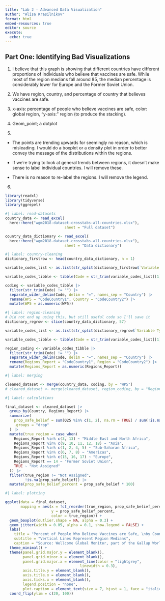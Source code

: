 ```yaml
---
title: "Lab 2 - Advanced Data Visualization"
author: "Alisa Krasilnikov"
format: html
embed-resources: true
editor: source
execute: 
  echo: true
---
```


## Part One: Identifying Bad Visualizations

1. I believe that this graph is showing that different countries have different proportions of individuals who believe that vaccines are safe. While most of the region medians fall around 85, the median percentage is considerably lower for Europe and the Former Soviet Union. 

2. We have region, country, and percentage of country that believes vaccines are safe. 

3. x-axis: percentage of people who believe vaccines are safe, color: global region, "y-axis:" region (to produce the stacking).  

4. Geom_point; a dotplot

5. 

* The points are trending upwards for seemingly no reason, which is misleading. I would do a boxplot or a density plot in order to better convey the message of the distributions within the regions. 

* If we're trying to look at general trends between regions, it doesn't make sense to label individual countries. I will remove these.

* There is no reason to re-label the regions. I will remove the legend.


6. 
```r
library(readxl)
library(tidyverse)
library(ggrepel)
```


```r
#| label: read-datasets
country_data <- read_excel(
  here::here("wgm2018-dataset-crosstabs-all-countries.xlsx"), 
                           sheet = "Full dataset")

country_data_dictionary <- read_excel(
  here::here("wgm2018-dataset-crosstabs-all-countries.xlsx"), 
                           sheet = "Data dictionary")
```

```r
#| label: country-cleaning
dictionary_firstrow <- head(country_data_dictionary, n = 1)

variable_codes_list <- as.list(str_split(dictionary_firstrow$`Variable Type & Codes*`, pattern = ","))

variable_codes_tibble <- tibble(Code = str_trim(variable_codes_list[[1]]))

coding <- variable_codes_tibble |> 
  filter(str_trim(Code) != "") |> 
  separate_wider_delim(Code, delim = "=", names_sep = "Country") |> 
  rename(WP5 = "CodeCountry1", Country = "CodeCountry2") |> 
  mutate(WP5 = as.numeric(WP5))
```

```r
#| label: region-cleaning
# Did not end up using this, but still useful code so I'll save it
dictionary_regrow <- slice(country_data_dictionary, 57)

variable_codes_list <- as.list(str_split(dictionary_regrow$`Variable Type & Codes*`, pattern = ","))

variable_codes_tibble <- tibble(Code = str_trim(variable_codes_list[[1]]))

region_coding <- variable_codes_tibble |> 
  filter(str_trim(Code) != "") |> 
  separate_wider_delim(Code, delim = "=", names_sep = "Country") |> 
  rename(Regions_Report = "CodeCountry1", Region = "CodeCountry2") |> 
  mutate(Regions_Report = as.numeric(Regions_Report))
```

```r
#| label: merging

cleaned_dataset <- merge(country_data, coding, by = "WP5")
# cleaned_dataset <- merge(cleaned_dataset, region_coding, by = "Regions_Report") 

```

```r
#| label: calculations

final_dataset <- cleaned_dataset |> 
  group_by(Country, Regions_Report) |> 
  summarize(
    prop_safe_belief = sum(Q25 %in% c(1, 2), na.rm = TRUE) / sum(!is.na(Q25)),
    .groups = "drop"
  ) |> 
  mutate(true_region = case_when(
    Regions_Report %in% c(3, 13) ~ "Middle East and North Africa",
    Regions_Report %in% c(9, 10, 11, 12, 18) ~ "Asia",
    Regions_Report %in% c(1, 2, 4, 5) ~ "Sub-Saharan Africa",
    Regions_Report %in% c(6, 7, 8) ~ "Americas",
    Regions_Report %in% c(15, 16, 17) ~ "Europe",
    Regions_Report == 14 ~ "Former Soviet Union",
    TRUE ~ "Not Assigned"
  )) |> 
  filter(true_region != "Not Assigned",
         !is.na(prop_safe_belief)) |> 
  mutate(prop_safe_belief_percent = prop_safe_belief * 100) 

```


```r
#| label: plotting

ggplot(data = final_dataset, 
       mapping = aes(x = fct_reorder(true_region, prop_safe_belief_percent, .fun = median), 
                     y = prop_safe_belief_percent, 
                     color = true_region)) +
  geom_boxplot(outlier.shape = NA, alpha = 0.3) +
  geom_jitter(width = 0.05, alpha = 0.1, show.legend = FALSE) +
  labs(
    title = "Percent of People Who Believe Vaccines are Safe, \nby Country and Global Region",
    subtitle = "Vertical Lines Represent Region Medians",
    caption = "Source: Wellcome Global Monitor, part of the Gallup World Poll 2018") +
  theme_minimal() +
  theme(panel.grid.major.y = element_blank(),
        panel.grid.minor.x = element_blank(),
        panel.grid.major.x = element_line(color = "lightgrey",
                                  linewidth = 0.3),
        axis.title.y = element_blank(),
        axis.title.x = element_blank(),
        axis.ticks.x = element_blank(),
        legend.position = "none",
        plot.caption = element_text(size = 7, hjust = 1, face = "italic")) +
  coord_flip(ylim = c(20, 100)) 
```


